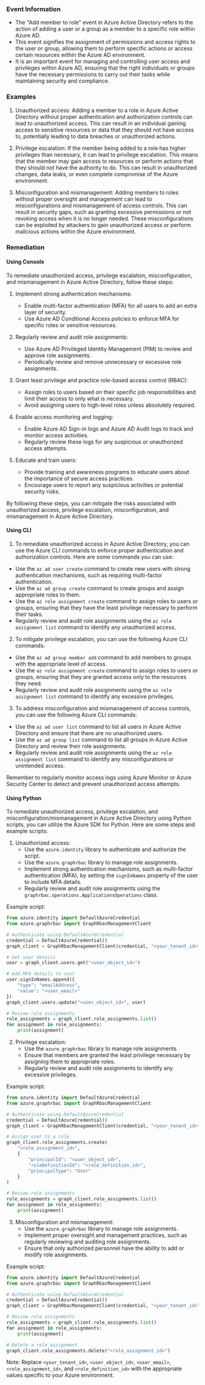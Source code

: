 
### Event Information

- The "Add member to role" event in Azure Active Directory refers to the action of adding a user or a group as a member to a specific role within Azure AD.
- This event signifies the assignment of permissions and access rights to the user or group, allowing them to perform specific actions or access certain resources within the Azure AD environment.
- It is an important event for managing and controlling user access and privileges within Azure AD, ensuring that the right individuals or groups have the necessary permissions to carry out their tasks while maintaining security and compliance.


### Examples

1. Unauthorized access: Adding a member to a role in Azure Active Directory without proper authentication and authorization controls can lead to unauthorized access. This can result in an individual gaining access to sensitive resources or data that they should not have access to, potentially leading to data breaches or unauthorized actions.

2. Privilege escalation: If the member being added to a role has higher privileges than necessary, it can lead to privilege escalation. This means that the member may gain access to resources or perform actions that they should not have the authority to do. This can result in unauthorized changes, data leaks, or even complete compromise of the Azure environment.

3. Misconfiguration and mismanagement: Adding members to roles without proper oversight and management can lead to misconfigurations and mismanagement of access controls. This can result in security gaps, such as granting excessive permissions or not revoking access when it is no longer needed. These misconfigurations can be exploited by attackers to gain unauthorized access or perform malicious actions within the Azure environment.

### Remediation

#### Using Console

To remediate unauthorized access, privilege escalation, misconfiguration, and mismanagement in Azure Active Directory, follow these steps:

1. Implement strong authentication mechanisms:
   - Enable multi-factor authentication (MFA) for all users to add an extra layer of security.
   - Use Azure AD Conditional Access policies to enforce MFA for specific roles or sensitive resources.

2. Regularly review and audit role assignments:
   - Use Azure AD Privileged Identity Management (PIM) to review and approve role assignments.
   - Periodically review and remove unnecessary or excessive role assignments.

3. Grant least privilege and practice role-based access control (RBAC):
   - Assign roles to users based on their specific job responsibilities and limit their access to only what is necessary.
   - Avoid assigning users to high-level roles unless absolutely required.

4. Enable access monitoring and logging:
   - Enable Azure AD Sign-in logs and Azure AD Audit logs to track and monitor access activities.
   - Regularly review these logs for any suspicious or unauthorized access attempts.

5. Educate and train users:
   - Provide training and awareness programs to educate users about the importance of secure access practices.
   - Encourage users to report any suspicious activities or potential security risks.

By following these steps, you can mitigate the risks associated with unauthorized access, privilege escalation, misconfiguration, and mismanagement in Azure Active Directory.

#### Using CLI

1. To remediate unauthorized access in Azure Active Directory, you can use the Azure CLI commands to enforce proper authentication and authorization controls. Here are some commands you can use:

- Use the `az ad user create` command to create new users with strong authentication mechanisms, such as requiring multi-factor authentication.
- Use the `az ad group create` command to create groups and assign appropriate roles to them.
- Use the `az role assignment create` command to assign roles to users or groups, ensuring that they have the least privilege necessary to perform their tasks.
- Regularly review and audit role assignments using the `az role assignment list` command to identify any unauthorized access.

2. To mitigate privilege escalation, you can use the following Azure CLI commands:

- Use the `az ad group member add` command to add members to groups with the appropriate level of access.
- Use the `az role assignment create` command to assign roles to users or groups, ensuring that they are granted access only to the resources they need.
- Regularly review and audit role assignments using the `az role assignment list` command to identify any excessive privileges.

3. To address misconfiguration and mismanagement of access controls, you can use the following Azure CLI commands:

- Use the `az ad user list` command to list all users in Azure Active Directory and ensure that there are no unauthorized users.
- Use the `az ad group list` command to list all groups in Azure Active Directory and review their role assignments.
- Regularly review and audit role assignments using the `az role assignment list` command to identify any misconfigurations or unintended access.

Remember to regularly monitor access logs using Azure Monitor or Azure Security Center to detect and prevent unauthorized access attempts.

#### Using Python

To remediate unauthorized access, privilege escalation, and misconfiguration/mismanagement in Azure Active Directory using Python scripts, you can utilize the Azure SDK for Python. Here are some steps and example scripts:

1. Unauthorized access:
   - Use the `azure.identity` library to authenticate and authorize the script.
   - Use the `azure.graphrbac` library to manage role assignments.
   - Implement strong authentication mechanisms, such as multi-factor authentication (MFA), by setting the `signInNames` property of the user to include MFA details.
   - Regularly review and audit role assignments using the `graphrbac.operations.ApplicationsOperations` class.

Example script:
```python
from azure.identity import DefaultAzureCredential
from azure.graphrbac import GraphRbacManagementClient

# Authenticate using DefaultAzureCredential
credential = DefaultAzureCredential()
graph_client = GraphRbacManagementClient(credential, "<your_tenant_id>")

# Get user details
user = graph_client.users.get("<user_object_id>")

# Add MFA details to user
user.signInNames.append({
    "type": "emailAddress",
    "value": "<user_email>"
})
graph_client.users.update("<user_object_id>", user)

# Review role assignments
role_assignments = graph_client.role_assignments.list()
for assignment in role_assignments:
    print(assignment)
```

2. Privilege escalation:
   - Use the `azure.graphrbac` library to manage role assignments.
   - Ensure that members are granted the least privilege necessary by assigning them to appropriate roles.
   - Regularly review and audit role assignments to identify any excessive privileges.

Example script:
```python
from azure.identity import DefaultAzureCredential
from azure.graphrbac import GraphRbacManagementClient

# Authenticate using DefaultAzureCredential
credential = DefaultAzureCredential()
graph_client = GraphRbacManagementClient(credential, "<your_tenant_id>")

# Assign user to a role
graph_client.role_assignments.create(
    "<role_assignment_id>",
    {
        "principalId": "<user_object_id>",
        "roleDefinitionId": "<role_definition_id>",
        "principalType": "User"
    }
)

# Review role assignments
role_assignments = graph_client.role_assignments.list()
for assignment in role_assignments:
    print(assignment)
```

3. Misconfiguration and mismanagement:
   - Use the `azure.graphrbac` library to manage role assignments.
   - Implement proper oversight and management practices, such as regularly reviewing and auditing role assignments.
   - Ensure that only authorized personnel have the ability to add or modify role assignments.

Example script:
```python
from azure.identity import DefaultAzureCredential
from azure.graphrbac import GraphRbacManagementClient

# Authenticate using DefaultAzureCredential
credential = DefaultAzureCredential()
graph_client = GraphRbacManagementClient(credential, "<your_tenant_id>")

# Review role assignments
role_assignments = graph_client.role_assignments.list()
for assignment in role_assignments:
    print(assignment)

# Delete a role assignment
graph_client.role_assignments.delete("<role_assignment_id>")
```

Note: Replace `<your_tenant_id>`, `<user_object_id>`, `<user_email>`, `<role_assignment_id>`, and `<role_definition_id>` with the appropriate values specific to your Azure environment.


